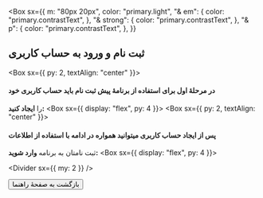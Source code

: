 
<Box
  sx={{
    m: "80px 20px",
    color: "primary.light",
    "& em": {
      color: "primary.contrastText",
    },
    "& strong": {
      color: "primary.contrastText",
    },
    "& p": {
      color: "primary.contrastText",
    },
  }}
>

## ثبت نام و ورود به حساب کاربری

<Box sx={{ py: 2, textAlign: "center" }}>
  #### در مرحلۀ اول برای استفاده از برنامۀ پیش ثبت نام باید **حساب کاربری** خود
  را **ایجاد کنید:**
  <Box sx={{ display: "flex", py: 4 }}>
    <SignupForm mdx />
  </Box>
</Box>
<Divider />
<Box sx={{ py: 2, textAlign: "center" }}>
  #### پس از ایجاد حساب کاربری میتوانید همواره در ادامه با استفاده از اطلاعات
  ثبت نامتان به برنامه **وارد شوید:**
  <Box sx={{ display: "flex", py: 4 }}>
    <LoginForm mdx />
  </Box>
</Box>

<Divider sx={{ my: 2 }} />
<Link href="/how-to-use" >
<Button component="div" sx={{fontSize: "16px", "& p": {
    color: "primary.main"
}}}>
بازگشت به صفحۀ راهنما
</Button>
</Link>
</Box>
